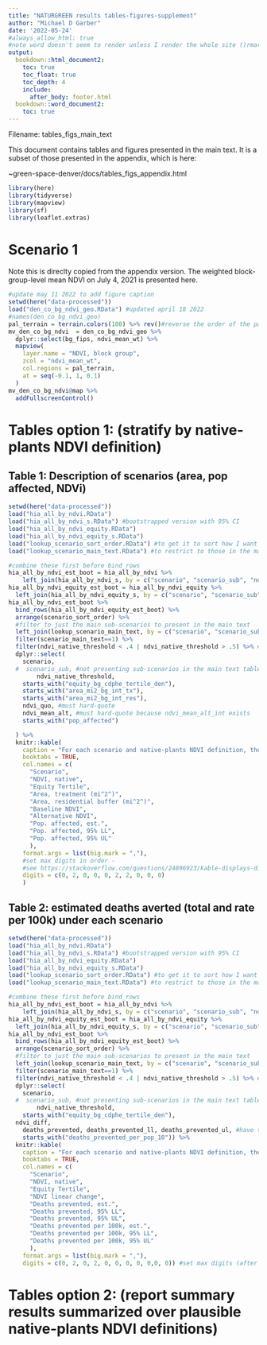 ```yaml
---
title: "NATURGREEN results tables-figures-supplement"
author: "Michael D Garber"
date: '2022-05-24'
#always_allow_html: true
#note word doesn't seem to render unless I render the whole site ()rmarkdown::render_site(encoding = 'UTF-8')
output:
  bookdown::html_document2:
    toc: true
    toc_float: true
    toc_depth: 4
    include: 
      after_body: footer.html
  bookdown::word_document2:
    toc: true 
---
```


Filename: tables_figs_main_text

This document contains tables and figures presented in the main text. It is a subset of those presented in the appendix, which is here:

~green-space-denver/docs/tables_figs_appendix.html

```r
library(here)
library(tidyverse)
library(mapview)
library(sf)
library(leaflet.extras)
```

# Scenario 1
Note this is direclty copied from the appendix version.
The weighted block-group-level mean NDVI on July 4, 2021 is presented here.

```r
#update may 11 2022 to add figure caption
setwd(here("data-processed"))
load("den_co_bg_ndvi_geo.RData") #updated april 18 2022
#names(den_co_bg_ndvi_geo)
pal_terrain = terrain.colors(100) %>% rev()#reverse the order of the palette
mv_den_co_bg_ndvi  = den_co_bg_ndvi_geo %>% 
  dplyr::select(bg_fips, ndvi_mean_wt) %>% 
  mapview(
    layer.name = "NDVI, block group",
    zcol = "ndvi_mean_wt",
    col.regions = pal_terrain, 
    at = seq(-0.1, 1, 0.1)
  )
mv_den_co_bg_ndvi@map %>% 
  addFullscreenControl()
```

# Tables option 1: (stratify by native-plants NDVI definition)
## Table 1: Description of scenarios (area, pop affected, NDVi)
```r
setwd(here("data-processed"))
load("hia_all_by_ndvi.RData")
load("hia_all_by_ndvi_s.RData") #bootstrapped version with 95% CI
load("hia_all_by_ndvi_equity.RData")
load("hia_all_by_ndvi_equity_s.RData")
load("lookup_scenario_sort_order.RData") #to get it to sort how I want
load("lookup_scenario_main_text.RData") #to restrict to those in the main text if necessary

#combine these first before bind_rows
hia_all_by_ndvi_est_boot = hia_all_by_ndvi %>% 
    left_join(hia_all_by_ndvi_s, by = c("scenario", "scenario_sub", "ndvi_native_threshold")) 
hia_all_by_ndvi_equity_est_boot = hia_all_by_ndvi_equity %>% 
  left_join(hia_all_by_ndvi_equity_s, by = c("scenario", "scenario_sub", "ndvi_native_threshold", "equity_bg_cdphe_tertile_den")) 
hia_all_by_ndvi_est_boot %>% 
  bind_rows(hia_all_by_ndvi_equity_est_boot) %>% 
  arrange(scenario_sort_order) %>% 
  #filter to just the main sub-scenarios to present in the main text
  left_join(lookup_scenario_main_text, by = c("scenario", "scenario_sub")) %>% 
  filter(scenario_main_text==1) %>% 
  filter(ndvi_native_threshold < .4 | ndvi_native_threshold > .5) %>% #5/25 to keep just 2 results
  dplyr::select(
    scenario, 
  #  scenario_sub, #not presenting sub-scenarios in the main text table
        ndvi_native_threshold,
    starts_with("equity_bg_cdphe_tertile_den"),
    starts_with("area_mi2_bg_int_tx"),
    starts_with("area_mi2_bg_int_res"),
    ndvi_quo, #must hard-quote
    ndvi_mean_alt, #must hard-quote because ndvi_mean_alt_int exists
    starts_with("pop_affected")

  ) %>%
  knitr::kable(
    caption = "For each scenario and native-plants NDVI definition, the cumulative area of the treatment, its corresponding residential buffer, and the population affected, overall and stratified by equity tertile.",
    booktabs = TRUE,
    col.names = c(
      "Scenario", 
      "NDVI, native",
      "Equity Tertile", 
      "Area, treatment (mi^2^)",
      "Area, residential buffer (mi^2^)",
      "Baseline NDVI",
      "Alternative NDVI",
      "Pop. affected, est.", 
      "Pop. affected, 95% LL", 
      "Pop. affected, 95% UL"
      ),
    format.args = list(big.mark = ","),
    #set max digits in order -
    #see https://stackoverflow.com/questions/24896923/kable-displays-different-number-of-digits-in-each-column
    digits = c(0, 2, 0, 0, 0, 2, 2, 0, 0, 0)
    )  
```

## Table 2: estimated deaths averted (total and rate per 100k) under each scenario
```r
setwd(here("data-processed"))
load("hia_all_by_ndvi.RData")
load("hia_all_by_ndvi_s.RData") #bootstrapped version with 95% CI
load("hia_all_by_ndvi_equity.RData")
load("hia_all_by_ndvi_equity_s.RData")
load("lookup_scenario_sort_order.RData") #to get it to sort how I want
load("lookup_scenario_main_text.RData") #to restrict to those in the main text if necessary

#combine these first before bind_rows
hia_all_by_ndvi_est_boot = hia_all_by_ndvi %>% 
    left_join(hia_all_by_ndvi_s, by = c("scenario", "scenario_sub", "ndvi_native_threshold")) 
hia_all_by_ndvi_equity_est_boot = hia_all_by_ndvi_equity %>% 
  left_join(hia_all_by_ndvi_equity_s, by = c("scenario", "scenario_sub", "ndvi_native_threshold", "equity_bg_cdphe_tertile_den")) 
hia_all_by_ndvi_est_boot %>% 
  bind_rows(hia_all_by_ndvi_equity_est_boot) %>% 
  arrange(scenario_sort_order) %>% 
  #filter to just the main sub-scenarios to present in the main text
  left_join(lookup_scenario_main_text, by = c("scenario", "scenario_sub")) %>% 
  filter(scenario_main_text==1) %>% 
  filter(ndvi_native_threshold < .4 | ndvi_native_threshold > .5) %>% #5/25 to keep just 2 results
  dplyr::select(
    scenario, 
  #  scenario_sub, #not presenting sub-scenarios in the main text table
        ndvi_native_threshold,
    starts_with("equity_bg_cdphe_tertile_den"),
  ndvi_diff, 
    deaths_prevented, deaths_prevented_ll, deaths_prevented_ul, #have to hard code
    starts_with("deaths_prevented_per_pop_10")) %>%
  knitr::kable(
    caption = "For each scenario and native-plants NDVI definition, the change in NDVI from baseline to the alternative value, the estimated number of deaths prevented, and the estimated number of deaths prevented per 100,000 population.",
    booktabs = TRUE,
    col.names = c(
      "Scenario", 
      "NDVI, native",
      "Equity Tertile", 
      "NDVI linear change",
      "Deaths prevented, est.", 
      "Deaths prevented, 95% LL", 
      "Deaths prevented, 95% UL",
      "Deaths prevented per 100k, est.", 
      "Deaths prevented per 100k, 95% LL", 
      "Deaths prevented per 100k, 95% UL"
      ),
    format.args = list(big.mark = ","),
    digits = c(0, 2, 0, 2, 0, 0, 0, 0, 0,0, 0)) #set max digits (after decimal, I guess)
```


# Tables option 2: (report summary results summarized over plausible native-plants NDVI definitions)

